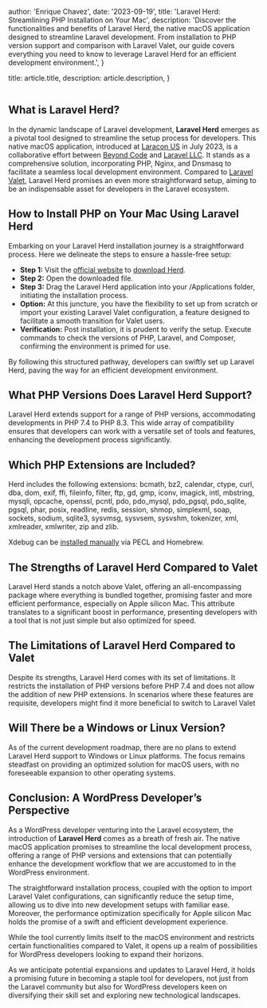 
  author: 'Enrique Chavez',
  date: '2023-09-19',
  title: 'Laravel Herd: Streamlining PHP Installation on Your Mac',
  description:
    'Discover the functionalities and benefits of Laravel Herd, the native macOS application designed to streamline Laravel development. From installation to PHP version support and comparison with Laravel Valet, our guide covers everything you need to know to leverage Laravel Herd for an efficient development environment.',
}

  title: article.title,
  description: article.description,
}


<Image src={laravelHero} alt="" />

## What is Laravel Herd?

In the dynamic landscape of Laravel development, **Laravel Herd** emerges as a pivotal tool designed to streamline the setup process for developers. This native macOS application, introduced at [Laracon US](https://laracon.us) in July 2023, is a collaborative effort between [Beyond Code](https://beyondco.de) and [Laravel LLC](https://laravel.com). It stands as a comprehensive solution, incorporating PHP, Nginx, and Dnsmasq to facilitate a seamless local development environment. Compared to [Laravel Valet](https://laravel.com/docs/10.x/valet), Laravel Herd promises an even more straightforward setup, aiming to be an indispensable asset for developers in the Laravel ecosystem.

## How to Install PHP on Your Mac Using Laravel Herd

Embarking on your Laravel Herd installation journey is a straightforward process. Here we delineate the steps to ensure a hassle-free setup:

- **Step 1:** Visit the [official website](https://herd.laravel.com/) to [download Herd](https://herd.laravel.com/download).
- **Step 2:** Open the downloaded file.
- **Step 3:** Drag the Laravel Herd application into your /Applications folder, initiating the installation process.
- **Option:** At this juncture, you have the flexibility to set up from scratch or import your existing Laravel Valet configuration, a feature designed to facilitate a smooth transition for Valet users.
- **Verification:** Post installation, it is prudent to verify the setup. Execute commands to check the versions of PHP, Laravel, and Composer, confirming the environment is primed for use.

By following this structured pathway, developers can swiftly set up Laravel Herd, paving the way for an efficient development environment.

## What PHP Versions Does Laravel Herd Support?

Laravel Herd extends support for a range of PHP versions, accommodating developments in PHP 7.4 to PHP 8.3. This wide array of compatibility ensures that developers can work with a versatile set of tools and features, enhancing the development process significantly.

## Which PHP Extensions are Included?

Herd includes the following extensions:
bcmath, bz2, calendar, ctype, curl, dba, dom, exif, ffi, fileinfo, filter, ftp, gd, gmp, iconv, imagick, intl, mbstring, mysqli, opcache, openssl, pcntl, pdo, pdo_mysql, pdo_pgsql, pdo_sqlite, pgsql, phar, posix, readline, redis, session, shmop, simplexml, soap, sockets, sodium, sqlite3, sysvmsg, sysvsem, sysvshm, tokenizer, xml, xmlreader, xmlwriter, zip and zlib.

Xdebug can be [installed manually](https://herd.laravel.com/docs/1/advanced-usage/xdebug) via PECL and Homebrew.

## The Strengths of Laravel Herd Compared to Valet

Laravel Herd stands a notch above Valet, offering an all-encompassing package where everything is bundled together, promising faster and more efficient performance, especially on Apple silicon Mac. This attribute translates to a significant boost in performance, presenting developers with a tool that is not just simple but also optimized for speed.

## The Limitations of Laravel Herd Compared to Valet

Despite its strengths, Laravel Herd comes with its set of limitations. It restricts the installation of PHP versions before PHP 7.4 and does not allow the addition of new PHP extensions. In scenarios where these features are requisite, developers might find it more beneficial to switch to Laravel Valet

## Will There be a Windows or Linux Version?

As of the current development roadmap, there are no plans to extend Laravel Herd support to Windows or Linux platforms. The focus remains steadfast on providing an optimized solution for macOS users, with no foreseeable expansion to other operating systems.

## Conclusion: A WordPress Developer’s Perspective

As a WordPress developer venturing into the Laravel ecosystem, the introduction of **Laravel Herd** comes as a breath of fresh air. The native macOS application promises to streamline the local development process, offering a range of PHP versions and extensions that can potentially enhance the development workflow that we are accustomed to in the WordPress environment.

The straightforward installation process, coupled with the option to import Laravel Valet configurations, can significantly reduce the setup time, allowing us to dive into new development setups with familiar ease. Moreover, the performance optimization specifically for Apple silicon Mac holds the promise of a swift and efficient development experience.

While the tool currently limits itself to the macOS environment and restricts certain functionalities compared to Valet, it opens up a realm of possibilities for WordPress developers looking to expand their horizons.

As we anticipate potential expansions and updates to Laravel Herd, it holds a promising future in becoming a staple tool for developers, not just from the Laravel community but also for WordPress developers keen on diversifying their skill set and exploring new technological landscapes.
